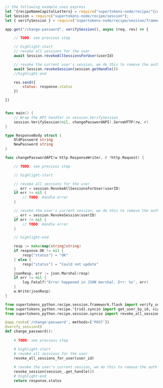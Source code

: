 
<BackendSDKTabs>
<TabItem value="nodejs">

```jsx
// the following example uses express
let ^{recipeNameCapitalLetters} = require("supertokens-node/recipe/^{codeImportRecipeName}");
let Session = require("supertokens-node/recipe/session");
let { verifySession } = require("supertokens-node/recipe/session/framework/express");

app.get("/change-password", verifySession(), async (req, res) => {

    // TODO: see previous step

    // highlight-start
    // revoke all sessions for the user
    await Session.revokeAllSessionsForUser(userId)

    // revoke the current user's session, we do this to remove the auth cookies, logging out the user on the frontend.
    await Session.revokeSession(session.getHandle())
    //highlight-end

    res.send({
        status: response.status
    })

})

```
</TabItem>

<TabItem value="go">

```go

func main() {
    // Wrap the API handler in session.VerifySession
    session.VerifySession(nil, changePasswordAPI).ServeHTTP(rw, r)
}

type ResponseBody struct {
    OldPassword string
    NewPassword string
}

func changePasswordAPI(w http.ResponseWriter, r *http.Request) {

	// TODO: see previous step

    // highlight-start

    // revoke all sessions for the user
	_, err = session.RevokeAllSessionsForUser(userID)
	if err != nil {
		// TODO: Handle error
	}

    // revoke the user's current session, we do this to remove the auth cookies, logging out the user on the frontend
    _, err = session.RevokeSession(userID)
	if err != nil {
		// TODO: Handle error
	}

    // highlight-end

	resp := make(map[string]string)
    if response.OK != nil { 
        resp["status"] = "OK"
    } else {
        resp["status"] = "Could not update"
    }
	jsonResp, err := json.Marshal(resp)
	if err != nil {
		log.Fatalf("Error happened in JSON marshal. Err: %s", err)
	}
	w.Write(jsonResp)
}

```
</TabItem>

<TabItem value="python">

```python
from supertokens_python.recipe.session.framework.flask import verify_session
from supertokens_python.recipe.^{rid}.syncio import get_user_by_id, sign_in, update_email_or_password
from supertokens_python.recipe.session.syncio import revoke_all_sessions_for_user, revoke_session

@app.route('/change-password', methods=['POST'])
@verify_session()
def change_password():
    
    # TODO: see previous step

    # highlight-start
    # revoke all sessions for the user
    revoke_all_sessions_for_user(user_id)
    
    # revoke the user's current session, we do this to remove the auth cookies, logging out the user on the frontend
    revoke_session(session_.get_handle())
    # highlight-end
    return response.status

```
</TabItem>

</BackendSDKTabs>
